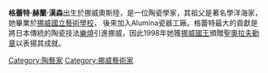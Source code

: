 {{Infobox person
| name          = 格蕾特·赫蘭·漢森
| image         = 
| alt           = 
| caption       = 
| birth_name    = 
| birth_date    = {{Birth date|1939|2|14|df=y}}
| birth_place   = [[奧斯陸|奧斯陸]]
| death_date    = {{death date and age|1999|3|20|1939|2|14|df=y}}
| death_place   = 
| nationality   = 挪威
| other_names   = 
| parents       = 
| children      = 
| relatives     =
| spouse        = 
| occupation    = 陶藝家
| years_active  = 
| known_for     = 
| notable_works = 
| awards        = 
}}
'''格蕾特·赫蘭·漢森'''{{BD|1939年|2月14日|1999年|3月20日||}}出生於挪威奧斯陸，是一位陶瓷學家，其祖父是著名學洋海家，她畢業於[[挪威國立藝術學校|挪威國立藝術學校]]， 後來加入Alumina瓷器工廠。格蕾特最大的貢獻是將日本傳統的陶瓷技法[[樂燒|樂燒]]引進挪威，因此1998年她獲[[挪威國王|挪威國王]]頒贈[[聖奧拉夫勳章|聖奧拉夫勳章]]以表揚其成就。


[[Category:陶藝家|Category:陶藝家]]
[[Category:挪威藝術家|Category:挪威藝術家]]